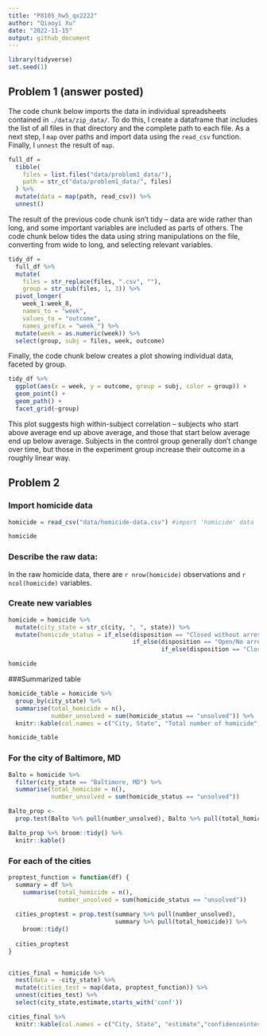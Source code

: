 ```yaml
---
title: "P8105_hw5_qx2222"
author: "Qiaoyi Xu"
date: "2022-11-15"
output: github_document
---
```



```r
library(tidyverse)
set.seed(1)
```

## Problem 1 (answer posted)

The code chunk below imports the data in individual spreadsheets contained in `./data/zip_data/`. To do this, I create a dataframe that includes the list of all files in that directory and the complete path to each file. As a next step, I `map` over paths and import data using the `read_csv` function. Finally, I `unnest` the result of `map`.

```r
full_df = 
  tibble(
    files = list.files("data/problem1_data/"),
    path = str_c("data/problem1_data/", files)
  ) %>% 
  mutate(data = map(path, read_csv)) %>% 
  unnest()
```

The result of the previous code chunk isn't tidy -- data are wide rather than long, and some important variables are included as parts of others. The code chunk below tides the data using string manipulations on the file, converting from wide to long, and selecting relevant variables. 

```r
tidy_df = 
  full_df %>% 
  mutate(
    files = str_replace(files, ".csv", ""),
    group = str_sub(files, 1, 3)) %>% 
  pivot_longer(
    week_1:week_8,
    names_to = "week",
    values_to = "outcome",
    names_prefix = "week_") %>% 
  mutate(week = as.numeric(week)) %>% 
  select(group, subj = files, week, outcome)
```

Finally, the code chunk below creates a plot showing individual data, faceted by group. 

```r
tidy_df %>% 
  ggplot(aes(x = week, y = outcome, group = subj, color = group)) + 
  geom_point() + 
  geom_path() + 
  facet_grid(~group)
```

This plot suggests high within-subject correlation -- subjects who start above average end up above average, and those that start below average end up below average. Subjects in the control group generally don't change over time, but those in the experiment group increase their outcome in a roughly linear way. 




## Problem 2

### Import homicide data
```r
homicide = read_csv("data/homicide-data.csv") #import 'homicide' data

homicide
```


### Describe the raw data:

In the raw homicide data, there are `r nrow(homicide)` observations and `r ncol(homicide)` variables. 


### Create new variables
```r
homicide = homicide %>%
  mutate(city_state = str_c(city, ", ", state)) %>%
  mutate(homicide_status = if_else(disposition == "Closed without arrest", "unsolved",
                                   if_else(disposition == "Open/No arrest", "unsolved",
                                           if_else(disposition == "Closed by arrest", "solved", NA_character_))))

homicide
```

###Summarized table
```r
homicide_table = homicide %>%
  group_by(city_state) %>%
  summarise(total_homicide = n(),
            number_unsolved = sum(homicide_status == "unsolved")) %>%
  knitr::kable(col.names = c("City, State", "Total number of homicide", "Number of unsolved homicide"))

homicide_table
```

### For the city of Baltimore, MD
```r
Balto = homicide %>%
  filter(city_state == "Baltimore, MD") %>%
  summarise(total_homicide = n(),
            number_unsolved = sum(homicide_status == "unsolved"))

Balto_prop <- 
  prop.test(Balto %>% pull(number_unsolved), Balto %>% pull(total_homicide))

Balto_prop %>% broom::tidy() %>%
  knitr::kable()
```

### For each of the cities
```r
proptest_function = function(df) {
  summary = df %>% 
    summarise(total_homicide = n(),
              number_unsolved = sum(homicide_status == "unsolved"))
              
  cities_proptest = prop.test(summary %>% pull(number_unsolved), 
                              summary %>% pull(total_homicide)) %>%
    broom::tidy()
  
  cities_proptest
}


cities_final = homicide %>%
  nest(data = -city_state) %>%
  mutate(cities_test = map(data, proptest_function)) %>%
  unnest(cities_test) %>%
  select(city_state,estimate,starts_with('conf'))

cities_final %>%
  knitr::kable(col.names = c("City, State", "estimate","confidenceinterval_low","confidenceinterval_high"))
  
```














